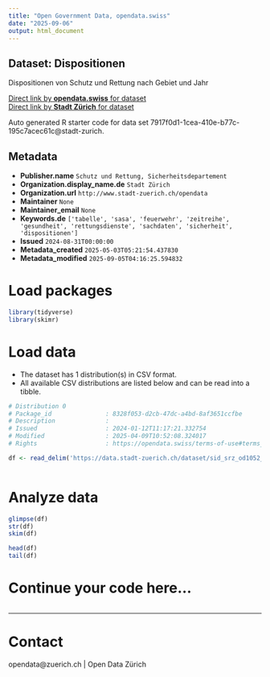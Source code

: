 ```yaml
---
title: "Open Government Data, opendata.swiss"
date: "2025-09-06"
output: html_document
---
```


## Dataset: Dispositionen

Dispositionen von Schutz und Rettung nach Gebiet und Jahr

[Direct link by **opendata.swiss** for dataset](https://opendata.swiss/de/dataset/dispositionen)<br>
[Direct link by **Stadt Zürich** for dataset](https://data.stadt-zuerich.ch/dataset/sid_srz_od1052_dispositionen_jahr_gebiet)

Auto generated R starter code for data set 7917f0d1-1cea-410e-b77c-195c7acec61c@stadt-zurich.

## Metadata

- **Publisher.name** `Schutz und Rettung, Sicherheitsdepartement`
- **Organization.display_name.de** `Stadt Zürich`
- **Organization.url** `http://www.stadt-zuerich.ch/opendata`
- **Maintainer** `None`
- **Maintainer_email** `None`
- **Keywords.de** `['tabelle', 'sasa', 'feuerwehr', 'zeitreihe', 'gesundheit', 'rettungsdienste', 'sachdaten', 'sicherheit', 'dispositionen']`
- **Issued** `2024-08-31T00:00:00`
- **Metadata_created** `2025-05-03T05:21:54.437830`
- **Metadata_modified** `2025-09-05T04:16:25.594832`


# Load packages

```r

library(tidyverse)
library(skimr)

```

# Load data

-   The dataset has 1 distribution(s) in CSV format.
-   All available CSV distributions are listed below and can be read into a tibble.

```r

# Distribution 0
# Package_id               : 8328f053-d2cb-47dc-a4bd-8af3651ccfbe
# Description              : 
# Issued                   : 2024-01-12T11:17:21.332754
# Modified                 : 2025-04-09T10:52:08.324017
# Rights                   : https://opendata.swiss/terms-of-use#terms_open

df <- read_delim('https://data.stadt-zuerich.ch/dataset/sid_srz_od1052_dispositionen_jahr_gebiet/download/GES105OD1052.csv')



```

# Analyze data

```r

glimpse(df)
str(df)
skim(df)

head(df)
tail(df)

```

# Continue your code here...

```r

```

------------------------------------------------------------------------

# Contact

opendata@zuerich.ch | Open Data Zürich
